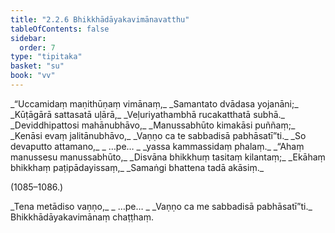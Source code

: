 ```yaml
---
title: "2.2.6 Bhikkhādāyakavimānavatthu"
tableOfContents: false
sidebar:
  order: 7
type: "tipitaka"
basket: "su"
book: "vv"
---
```



<DynamicBreadcrumb />

<Division number="1081" book="vv" bookNo="19" page="99">

<Paragraph number="927" type="verses" book="vv">
_“Uccamidaṃ maṇithūṇaṃ vimānaṃ,_  
_Samantato dvādasa yojanāni;_  
_Kūṭāgārā sattasatā uḷārā,_  
_Veḷuriyathambhā rucakatthatā subhā._  

</Paragraph>

</Division>
<Division number="1082" book="vv" bookNo="19" page="99">

<Paragraph number="928" type="verses" book="vv">
_Deviddhipattosi mahānubhāvo,_  
_Manussabhūto kimakāsi puññaṃ;_  
_Kenāsi evaṃ jalitānubhāvo,_  
_Vaṇṇo ca te sabbadisā pabhāsatī”ti._  

</Paragraph>

</Division>
<Division number="1083" book="vv" bookNo="19" page="99">

<Paragraph number="929" type="verses" book="vv">
_So devaputto attamano,_  
_ …pe… _  
_yassa kammassidaṃ phalaṃ._  

</Paragraph>

</Division>
<Division number="1084" book="vv" bookNo="19" page="99">

<Paragraph number="930" type="verses" book="vv">
_“Ahaṃ manussesu manussabhūto,_  
_Disvāna bhikkhuṃ tasitaṃ kilantaṃ;_  
_Ekāhaṃ bhikkhaṃ paṭipādayissaṃ,_  
_Samaṅgi bhattena tadā akāsiṃ._  


(1085–1086.)
</Paragraph>

<Paragraph number="931" type="verses" book="vv">
_Tena metādiso vaṇṇo,_  
_ …pe… _  
_Vaṇṇo ca me sabbadisā pabhāsatī”ti._  


</Paragraph>
</Division>

<Paragraph number="932" type="center" book="vv">
Bhikkhādāyakavimānaṃ chaṭṭhaṃ.
</Paragraph>